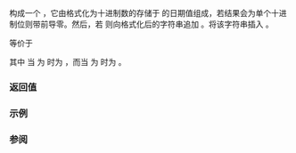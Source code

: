 {{cpp/chrono/title|1=operator&lt;&lt;{{small|(std::chrono::day)}}}}
{{cpp/chrono/day/navbar}}
{{dcl begin}}
{{dcl header|chrono}}
{{dcl|since=c++20|
template&lt; class CharT, class Traits &gt;
std::basic_ostream&lt;CharT, Traits&gt;&amp;
    operator&lt;&lt;( std::basic_ostream&lt;CharT, Traits&gt;&amp; os, const std::chrono::day&amp; d );
}}
{{dcl end}}

构成一个 {{tt|std::basic_string&lt;CharT&gt;}} {{tt|s}}，它由格式化为十进制数的存储于 {{tt|d}} 的日期值组成，若结果会为单个十进制位则带前导零。然后，若 {{c|!d.ok()}} 则向格式化后的字符串追加 {{c|" is not a valid day"}}。将该字符串插入 {{c|os}}。

等价于

{{cc|
return os &lt;&lt; (d.ok() ?
    std::format(STATICALLY_WIDEN&lt;CharT&gt;("{:%d}"), d) :
    std::format(STATICALLY_WIDEN&lt;CharT&gt;("{:%d} is not a valid day"), d));
}}

其中 {{c|STATICALLY_WIDEN&lt;CharT&gt;("...")}} 当 {{tt|CharT}} 为 {{c|char}} 时为 {{c|"..."}}，而当 {{tt|CharT}} 为 {{c|wchar_t}} 时为 {{c|L"..."}}。

=== 返回值 ===
{{c|os}}

===示例===
{{example
|code=
#include &lt;chrono&gt;
#include &lt;iostream&gt;

int main()
{
    constexpr std::chrono::day d1{31}, d2{7}, d3{42}, d4{};
    std::cout &lt;&lt; d1 &lt;&lt; '\n'
              &lt;&lt; d2 &lt;&lt; '\n'
              &lt;&lt; d3 &lt;&lt; '\n'
              &lt;&lt; d4 &lt;&lt; '\n';
}
|p=true
|output=
31
07
42 is not a valid day
00 is not a valid day
}}

=== 参阅 ===
{{dsc begin}}
{{dsc inc|cpp/utility/format/dsc format}}
{{dsc inc|cpp/chrono/dsc formatter|day}}
{{dsc end}}

{{langlinks|en|es|ja|ru}}